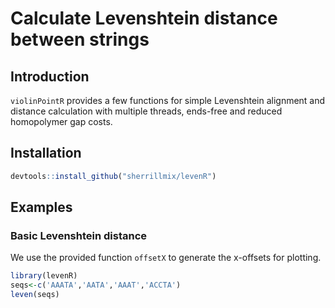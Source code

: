 # Calculate Levenshtein distance between strings

## Introduction

`violinPointR` provides a few functions for simple Levenshtein alignment and distance calculation with multiple threads, ends-free and reduced homopolymer gap costs.

## Installation

```r
devtools::install_github("sherrillmix/levenR")
```

## Examples

### Basic Levenshtein distance

We use the provided function `offsetX` to generate the x-offsets for plotting.
```r
library(levenR)
seqs<-c('AAATA','AATA','AAAT','ACCTA')
leven(seqs)
```

